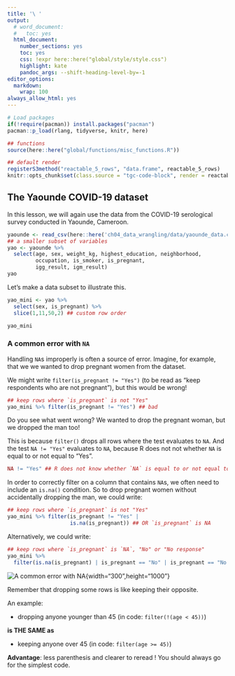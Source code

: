 ```yaml
---
title: '\ '
output:
  # word_document:
  #   toc: yes
  html_document:
    number_sections: yes
    toc: yes
    css: !expr here::here("global/style/style.css")
    highlight: kate
    pandoc_args: --shift-heading-level-by=-1
editor_options:
  markdown:
    wrap: 100
always_allow_html: yes
---
```


```r
# Load packages 
if(!require(pacman)) install.packages("pacman")
pacman::p_load(rlang, tidyverse, knitr, here)

## functions
source(here::here("global/functions/misc_functions.R"))

## default render
registerS3method("reactable_5_rows", "data.frame", reactable_5_rows)
knitr::opts_chunk$set(class.source = "tgc-code-block", render = reactable_5_rows)

```

## The Yaounde COVID-19 dataset

In this lesson, we will again use the data from the COVID-19 serological survey conducted in Yaounde, Cameroon.

```r
yaounde <- read_csv(here::here('ch04_data_wrangling/data/yaounde_data.csv'))
## a smaller subset of variables
yao <- yaounde %>% 
  select(age, sex, weight_kg, highest_education, neighborhood, 
         occupation, is_smoker, is_pregnant, 
         igg_result, igm_result)
yao
```

Let's make a data subset to illustrate this.

```r
yao_mini <- yao %>% 
  select(sex, is_pregnant) %>% 
  slice(1,11,50,2) ## custom row order

yao_mini
```

### A common error with `NA`

Handling `NA`s improperly is often a source of error. Imagine, for example, that we we wanted to drop pregnant women from the dataset.

We might write `filter(is_pregnant != "Yes")` (to be read as "keep respondents who are not pregnant"), but this would be wrong!

```r
## keep rows where `is_pregnant` is not "Yes"
yao_mini %>% filter(is_pregnant != "Yes") ## bad
```

Do you see what went wrong? We wanted to drop the pregnant woman, but we dropped the man too!

This is because `filter()` drops all rows where the test evaluates to `NA`. And the test `NA != "Yes"` evaluates to `NA`, because R does not not whether `NA` is equal to or not equal to "Yes".

```r
NA != "Yes" ## R does not know whether `NA` is equal to or not equal to "Yes"
```

In order to correctly filter on a column that contains `NA`s, we often need to include an `is.na()` condition. So to drop pregnant women without accidentally dropping the man, we could write:

```r
## keep rows where `is_pregnant` is not "Yes"
yao_mini %>% filter(is_pregnant != "Yes" |
                    is.na(is_pregnant)) ## OR `is_pregnant` is NA
```

Alternatively, we could write:

```r
## keep rows where `is_pregnant` is `NA`, "No" or "No response"
yao_mini %>% 
  filter(is.na(is_pregnant) | is_pregnant == "No" | is_pregnant == "No response")
```

![Fig: A common error with NA](../../images/filtering_on_na_values.png){alt="A common error with NA"}{width="300",height="1000"}

::: pro-tip 

Remember that dropping some rows is like keeping their opposite.

An example:

-   dropping anyone younger than 45 (in code: `filter(!(age < 45))`)

**is THE SAME as**

-   keeping anyone over 45 (in code: `filter(age >= 45)`)

**Advantage**: less parenthesis and clearer to reread ! You should always go for the simplest code. 

:::


